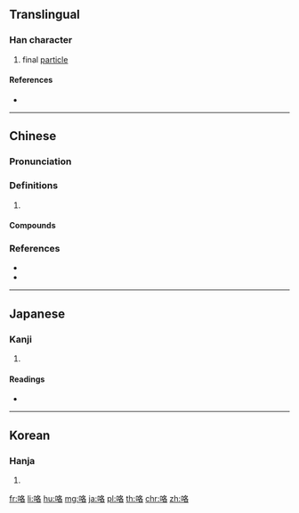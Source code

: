 {{also|詻}}
==Translingual==

===Han character===
{{Han char|rn=30|rad=口|as=06|sn=9|four=67064|canj=RHER|ids=⿰口各}}

# final [[particle]]

====References====
* {{Han ref|kx=0187.050|dkj=03550|dj=0406.070|hdz=10620.070|uh=54AF|ud=21679|bh=ABA3|bd=43939}}

----

==Chinese==
{{zh-forms}}

===Pronunciation===
{{zh-pron
|m=luò,．lō,gē,gé,kǎ
|c=lok3,gok3,lo1,kat1,lo3,lok6
|mn=keh/koh
|cat=
}}

===Definitions===
{{zh-hanzi}}

# {{rfdef|zh}}

====Compounds====
{{zh-der|吱吱咯咯|咯噔|咯噹|咯吱咯喳|咯噠|咯血|咯咯|咭吱咯吱|咯吱|咯咯作響|咭噔咯噔|打飽咯|掩咯雞|跳咯噔兒}}

===References===
* {{R:twedu|A00578}}
* {{R:yue:mfccd}}

----

==Japanese==

===Kanji===
{{ja-kanji|grade=|rs=口06}}

# {{defn|lang=ja|sort=口06}}

====Readings====
* {{ja-readings|on=[[かく]] (kaku)|kun=[[はく]] (haku)}}

----

==Korean==

===Hanja===
{{ko-hanja|hangeul=각|rv=gak|mr=kak}}

# {{defn|lang=ko|sort=口06}}

[[fr:咯]]
[[li:咯]]
[[hu:咯]]
[[mg:咯]]
[[ja:咯]]
[[pl:咯]]
[[th:咯]]
[[chr:咯]]
[[zh:咯]]